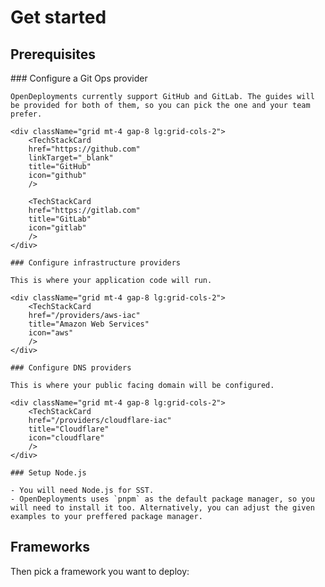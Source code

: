 
# Get started

## Prerequisites

<Steps>
    ### Configure a Git Ops provider

    OpenDeployments currently support GitHub and GitLab. The guides will be provided for both of them, so you can pick the one and your team prefer.

    <div className="grid mt-4 gap-8 lg:grid-cols-2">
        <TechStackCard
        href="https://github.com"
        linkTarget="_blank"
        title="GitHub"
        icon="github"
        />

        <TechStackCard
        href="https://gitlab.com"
        title="GitLab"
        icon="gitlab"
        />
    </div>

    ### Configure infrastructure providers

    This is where your application code will run.

    <div className="grid mt-4 gap-8 lg:grid-cols-2">
        <TechStackCard
        href="/providers/aws-iac"
        title="Amazon Web Services"
        icon="aws"
        />
    </div>

    ### Configure DNS providers

    This is where your public facing domain will be configured.

    <div className="grid mt-4 gap-8 lg:grid-cols-2">
        <TechStackCard
        href="/providers/cloudflare-iac"
        title="Cloudflare"
        icon="cloudflare"
        />
    </div>

    ### Setup Node.js

    - You will need Node.js for SST.
    - OpenDeployments uses `pnpm` as the default package manager, so you will need to install it too. Alternatively, you can adjust the given examples to your preffered package manager.

</Steps>

## Frameworks

Then pick a framework you want to deploy:

<div className="grid mt-4 gap-8 lg:grid-cols-2">
  <TechStackCard href="/frameworks/nextjs" title="Next.js" icon="nextjs" />
</div>
